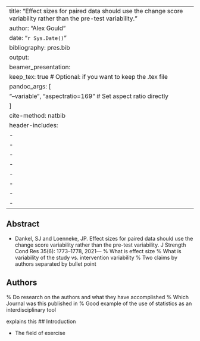 
---
title: "Effect sizes for paired data should use the change score variability rather than the pre-test variability."
author: "Alex Gould"
date: "`r Sys.Date()`"
bibliography: pres.bib
output: 
  beamer_presentation:
    keep_tex: true  # Optional: if you want to keep the .tex file
    pandoc_args: [
      "--variable", "aspectratio=169"  # Set aspect ratio directly
    ]
cite-method: natbib
header-includes:
  - \usepackage{natbib}
  - \usepackage{amsmath}
  - \usepackage{graphicx}
  - \usepackage{booktabs}
  - \usepackage{setspace}
  - \usepackage{float}
  - \usepackage{hyperref}
  - \setbeamersize{text margin left=1in, text margin right=1in}
---


## Abstract
  - Dankel, SJ and Loenneke, JP. Effect sizes for paired data should use the change score variability rather than the pre-test variability. J Strength Cond Res 35(6): 1773–1778, 2021—
  % What is effect size 
  % What is variability of the study vs. intervention variability
  % Two claims by authors separated by bullet point 

## Authors 
% Do research on the authors and what they have accomplished
% Which Journal was this published in 
% Good example of the use of statistics as an interdisciplinary tool 

\citet{dankeleffect} explains this
## Introduction

- The field of exercise
